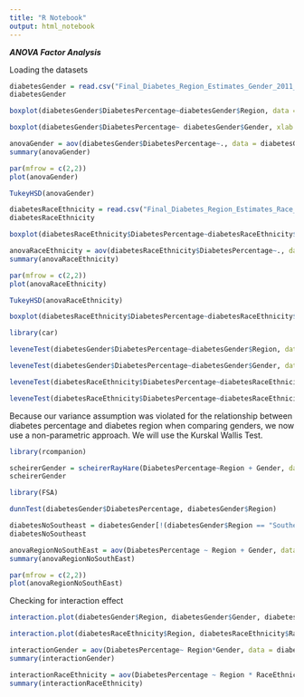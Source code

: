 ```yaml
---
title: "R Notebook"
output: html_notebook
---
```


***ANOVA Factor Analysis***

Loading the datasets
```r
diabetesGender = read.csv("Final_Diabetes_Region_Estimates_Gender_2011_2016.csv")
diabetesGender
```

```r
boxplot(diabetesGender$DiabetesPercentage~diabetesGender$Region, data = diabetesGender, xlab = "US Regions", ylab = "Population Percentage with Diabetes")
```

```r
boxplot(diabetesGender$DiabetesPercentage~ diabetesGender$Gender, xlab = "Gender", ylab = "Gender Percentage with Diabetes")

```



```r
anovaGender = aov(diabetesGender$DiabetesPercentage~., data = diabetesGender)
summary(anovaGender)
```

```r
par(mfrow = c(2,2))
plot(anovaGender)
```

```r
TukeyHSD(anovaGender)
```

```r
diabetesRaceEthnicity = read.csv("Final_Diabetes_Region_Estimates_Race_2011_2016.csv")
diabetesRaceEthnicity
```
```r
boxplot(diabetesRaceEthnicity$DiabetesPercentage~diabetesRaceEthnicity$RaceEthnicity, data = diabetesRaceEthnicity, xlab = "Races/Ethnicities", ylab = "Race/Ethnicity Percentage with Diabetes")
```


```r
anovaRaceEthnicity = aov(diabetesRaceEthnicity$DiabetesPercentage~., data = diabetesRaceEthnicity)
summary(anovaRaceEthnicity)
```

```r
par(mfrow = c(2,2))
plot(anovaRaceEthnicity)
```
```r
TukeyHSD(anovaRaceEthnicity)
```
```r
boxplot(diabetesRaceEthnicity$DiabetesPercentage~diabetesRaceEthnicity$Region, data = diabetesRaceEthnicity, xlab = "US Regions", ylab = "Population Percentage with Diabetes")
```


```r
library(car)
```

```r
leveneTest(diabetesGender$DiabetesPercentage~diabetesGender$Region, data = diabetesGender)
```

```r
leveneTest(diabetesGender$DiabetesPercentage~diabetesGender$Gender, data = diabetesGender)
```

```r
leveneTest(diabetesRaceEthnicity$DiabetesPercentage~diabetesRaceEthnicity$Region, data = diabetesRaceEthnicity)
```

```r
leveneTest(diabetesRaceEthnicity$DiabetesPercentage~diabetesRaceEthnicity$RaceEthnicity, data = diabetesRaceEthnicity)
```

Because our variance assumption was violated for the relationship between diabetes percentage and diabetes region when comparing genders, we now use a non-parametric approach. We will use the Kurskal Wallis Test.
```r
library(rcompanion)
```


```r
scheirerGender = scheirerRayHare(DiabetesPercentage~Region + Gender, data = diabetesGender)
scheirerGender
```

```r
library(FSA)
```

```r
dunnTest(diabetesGender$DiabetesPercentage, diabetesGender$Region)
```

```r
diabetesNoSoutheast = diabetesGender[!(diabetesGender$Region == "Southeast"),]
diabetesNoSoutheast
```

```r
anovaRegionNoSouthEast = aov(DiabetesPercentage ~ Region + Gender, data = diabetesNoSoutheast)
summary(anovaRegionNoSouthEast)
```

```r
par(mfrow = c(2,2))
plot(anovaRegionNoSouthEast)
```

Checking for interaction effect

```r
interaction.plot(diabetesGender$Region, diabetesGender$Gender, diabetesGender$DiabetesPercentage,col = c(2,3), xlab = "US Region", ylab = "Mean of Diabetes Percentage")
```

```r
interaction.plot(diabetesRaceEthnicity$Region, diabetesRaceEthnicity$RaceEthnicity, diabetesRaceEthnicity$DiabetesPercentage, col = c(2,3,4,5,6), xlab = "US Region", ylab = "Mean of Diabetes Percentage")
```



```r
interactionGender = aov(DiabetesPercentage~ Region*Gender, data = diabetesGender)
summary(interactionGender)
```

```r
interactionRaceEthnicity = aov(DiabetesPercentage ~ Region * RaceEthnicity, data = diabetesRaceEthnicity)
summary(interactionRaceEthnicity)
```

